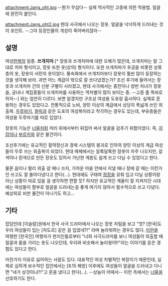 attachment:Jang_oht.jpg
--뭔가 무섭다-- 실제 역사적인 고증에 의한 착용법. 얼굴에 완전히 붙인다. 

attachment:Jang_oht2.jpg
현대 사극에서 나오는 장옷. 얼굴을 넉넉하게 드러내는 것이 포인트. --그야 등장인물의 개성이 죽어버리잖아--

== 설명 ==
여성[[한복]]의 일종. '''쓰개치마'''.[* 장옷과 쓰개치마에 대한 오해가 많은데, 쓰개치마는 말 그대로 치마 형식이고, 장옷 또한 옷(상의) 형식이다. 또한 쓰개치마가 후궁을 비롯한 상류층의 옷, 장옷이 서민의 옷이었다. 풍속화에서 쓰개치마보다 장옷이 훨씬 많이 등장하는 것을 생각해 보라. 과연 어느 계급이 밖으로 잘 쏘다녔겠는가? 조선 후기에 들어서는 장옷과 쓰개치마 간의 신분 구별이 사라졌고, 현대 사극에서는 중전이나 양반 처녀가 장옷을, 궁녀나 계집종들이 쓰개치마를 사용하는 역차별이 많이 보이는 중. --고증 좀 똑바로 하자--] 와는 엄연히 다르다. 보면 알겠지만 구조상 여성용 도포랑 흡사하다. 실제로 혼용하는 경우도 있었다고. 전통적으로 노비, 양민 이상의 계급에서 상당히 폭넓게 쓰인 외출복. [[두루마기]], [[철릭]]과 같은 도포의 여성복이라고 착각하는 경우도 있는데, 부유층들은 여성용 두루마기를 따로 입었다.

장옷의 기능은 [[너울]]처럼 머리 위에서부터 뒤집어 써서 얼굴을 감추기 위함이었다. 즉, [[히잡]]이나 [[부르카]]와 같은 물건이다. 

조선후기에는 유교적인 절약정신과 경제 시스템의 붕괴로 인하여 양민 이상의 계급 여성들이 두루 쓰는 외출복이 되었다. 현대 매체에서는 알록달록한 장옷이 자주 나오지만, 갈색이나 흰색으로 만든 장옷도 있어서 가난한 계층도 쉽게 쓰고 다닐 수 있었다고 한다. 

물론 읍이나 멀리 외출 갈 때나 쓰지, 가까운 마을 안에서 지낼 때나 장에 갈 때는 이런거 안 쓰고도 잘 돌아다녔다고 한다(…). 현대에도 구태여 [[정장]]을 갖춰 입고 다닐 상황이랑 아닌 상황이 따로 있을 걸 생각하면 편할 듯? 하지만 유교적인 계율이 잘 지켜지던 시대에는 여성들이 함부로 얼굴을 드러내는걸 좋게 여기지 않아서 필수적으로 쓰고 다녔다. 예상외로 비싼 물건이 아니기도 하고...

== 기타 ==
잡담인데 [이슬람]권에서 한국 사극 드라마에서 나오는 장옷 차림을 보고 "엉? [한국]도 우리 여성들이 입는 [차도르] 같은 걸 입었네?!" 라며 놀라워하는 경우도 많다. [[이란]]을 여행한 [한국인] 여행자가 현지인들로부터 "너희 사극드라마를 보니 여성들이 외출할 때 얼굴과 몸을 가리는 옷도 나오던데, 우리와 비슷해서 놀라웠어!!"라는 이야기를 듣은 경험도 있다고 한다.

마찬가지 이유로 싫어하는 사람도 있다. 대표적인 여성 차별적인 복장이기 때문인데, 실제로 심하게 보수적인 집안에서는 [8.15 해방] 이후에도 여성들이 얼굴을 드러내고 다니면 "네가 상것이냐?!"고 혼을 냈다고 한다(…). --상놈이 어때서-- 이런 측에서는 [[너울]]을 선호하기도 한다.
